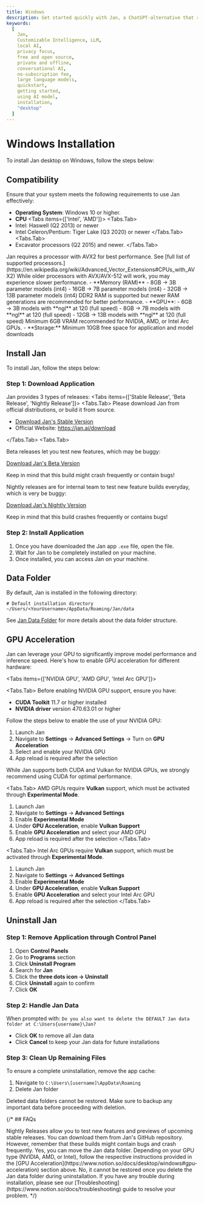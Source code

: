```yaml
---
title: Windows
description: Get started quickly with Jan, a ChatGPT-alternative that runs on your own computer, with a local API server. Learn how to install Jan and select an AI model to start chatting.
keywords:
  [
    Jan,
    Customizable Intelligence, LLM,
    local AI,
    privacy focus,
    free and open source,
    private and offline,
    conversational AI,
    no-subscription fee,
    large language models,
    quickstart,
    getting started,
    using AI model,
    installation,
    "desktop"
  ]
---
```




# Windows Installation
To install Jan desktop on Windows, follow the steps below:
## Compatibility
Ensure that your system meets the following requirements to use Jan effectively:
- **Operating System**: Windows 10 or higher.
- **CPU**
<Tabs items={['Intel', 'AMD']}>
<Tabs.Tab>
- Intel: Haswell (Q2 2013) or newer
- Intel Celeron/Pentium: Tiger Lake (Q3 2020) or newer
</Tabs.Tab>
<Tabs.Tab>
- Excavator processors (Q2 2015) and newer.
</Tabs.Tab>
</Tabs>
<Callout type="info">
Jan requires a processor with AVX2 for best performance. See [full list of supported processors.](https://en.wikipedia.org/wiki/Advanced_Vector_Extensions#CPUs_with_AVX2) While older processors with AVX/AVX-512 will work, you may experience slower performance.
</Callout>
- **Memory (RAM)**
  - 8GB → 3B parameter models (int4)
  - 16GB → 7B parameter models (int4)
  - 32GB → 13B parameter models (int4)
<Callout type="info">
DDR2 RAM is supported but newer RAM generations are recommended for better performance.
</Callout>
- **GPU**:
  - 6GB → 3B models with **ngl** at 120 (full speed)
  - 8GB → 7B models with **ngl** at 120 (full speed)
  - 12GB → 13B models with **ngl** at 120 (full speed)
<Callout type="info">
Minimum 6GB VRAM recommended for NVIDIA, AMD, or Intel Arc GPUs.
</Callout>
- **Storage:** Minimum 10GB free space for application and model downloads


## Install Jan

To install Jan, follow the steps below:

### Step 1: Download Application

Jan provides 3 types of releases:
<Tabs items={['Stable Release', 'Beta Release', 'Nightly Release']}>
<Tabs.Tab>
Please download Jan from official distributions, or build it from source.

- [Download Jan's Stable Version](https://app.jan.ai/download/latest/win-x64)
- Official Website: https://jan.ai/download

</Tabs.Tab>
<Tabs.Tab>

Beta releases let you test new features, which may be buggy:

[Download Jan's Beta Version](https://app.jan.ai/download/beta/win-x64)

<Callout type="info">
Keep in mind that this build might crash frequently or contain bugs!
</Callout>
</Tabs.Tab>
<Tabs.Tab>

Nightly releases are for internal team to test new feature builds everyday, which is very be buggy:

[Download Jan's Nightly Version](https://app.jan.ai/download/nightly/win-x64)

<Callout type="info">
Keep in mind that this build crashes frequently or contains bugs!
</Callout>
</Tabs.Tab>
</Tabs>

### Step 2: Install Application

1. Once you have downloaded the Jan app `.exe` file, open the file.
2. Wait for Jan to be completely installed on your machine.
3. Once installed, you can access Jan on your machine.

## Data Folder

By default, Jan is installed in the following directory:

```
# Default installation directory
~/Users/<YourUsername>/AppData/Roaming/Jan/data

```

See [Jan Data Folder](/docs/data-folder) for more details about the data folder structure.


## GPU Acceleration
Jan can leverage your GPU to significantly improve model performance and inference speed. Here's how to enable GPU acceleration for different hardware:

<Tabs items={['NVIDIA GPU', 'AMD GPU', 'Intel Arc GPU']}>

<Tabs.Tab>
Before enabling NVIDIA GPU support, ensure you have:
- **CUDA Toolkit** 11.7 or higher installed
- **NVIDIA driver** version 470.63.01 or higher

Follow the steps below to enable the use of your NVIDIA GPU:
1. Launch Jan
2. Navigate to **Settings** → **Advanced Settings** → Turn on **GPU Acceleration**
3. Select and enable your NVIDIA GPU
4. App reload is required after the selection
<Callout type="info">
While Jan supports both CUDA and Vulkan for NVIDIA GPUs, we strongly recommend using CUDA for optimal performance.
</Callout>
</Tabs.Tab>

<Tabs.Tab>
AMD GPUs require **Vulkan** support, which must be activated through **Experimental Mode**.
1. Launch Jan
2. Navigate to **Settings** → **Advanced Settings**
3. Enable **Experimental Mode**
4. Under **GPU Acceleration**, enable **Vulkan Support**
5. Enable **GPU Acceleration** and select your AMD GPU
6. App reload is required after the selection
</Tabs.Tab>

<Tabs.Tab>
Intel Arc GPUs require **Vulkan** support, which must be activated through **Experimental Mode**.
1. Launch Jan
2. Navigate to **Settings** → **Advanced Settings**
3. Enable **Experimental Mode**
4. Under **GPU Acceleration**, enable **Vulkan Support**
5. Enable **GPU Acceleration** and select your Intel Arc GPU
6. App reload is required after the selection
</Tabs.Tab>

</Tabs>



## Uninstall Jan

### Step 1: Remove Application through Control Panel

1. Open **Control Panels**
2. Go to **Programs** section
3. Click **Uninstall Program**
4. Search for **Jan**
5. Click the **three dots icon → Uninstall**
6. Click **Uninstall** again to confirm
7. Click **OK**

### Step 2: Handle Jan Data
When prompted with: `Do you also want to delete the DEFAULT Jan data folder at C:\Users{username}\Jan?`
- Click **OK** to remove all Jan data
- Click **Cancel** to keep your Jan data for future installations

### Step 3: Clean Up Remaining Files

To ensure a complete uninstallation, remove the app cache:

1. Navigate to `C:\Users\[username]\AppData\Roaming`
2. Delete Jan folder

<Callout type="warning">
Deleted data folders cannot be restored. Make sure to backup any important data before proceeding with deletion.
</Callout>

{/* ## FAQs

<FAQBox title="What are Nightly Releases, and how can I access them?">
Nightly Releases allow you to test new features and previews of upcoming stable releases. You can download them from Jan's GitHub repository. However, remember that these builds might contain bugs and crash frequently.
</FAQBox>
<FAQBox title="Can I move the Jan data folder to a different location?">
Yes, you can move the Jan data folder.
</FAQBox>
<FAQBox title="How do I enable GPU acceleration for better performance?">
Depending on your GPU type (NVIDIA, AMD, or Intel), follow the respective instructions provided in the [GPU Acceleration](https://www.notion.so/docs/desktop/windows#gpu-acceleration) section above.
</FAQBox>
<FAQBox title="Can I recover the deleted Jan data folder after uninstallation?">
No, it cannot be restored once you delete the Jan data folder during uninstallation.
</FAQBox>

<Callout type="warning">
If you have any trouble during installation, please see our [Troubleshooting](https://www.notion.so/docs/troubleshooting) guide to resolve your problem.
</Callout> */}
